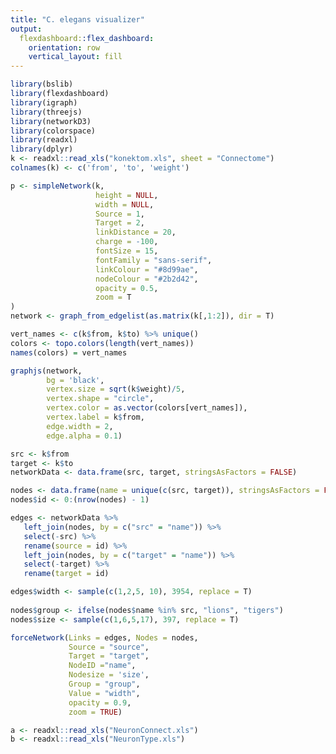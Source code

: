 ```yaml
---
title: "C. elegans visualizer"
output: 
  flexdashboard::flex_dashboard:
    orientation: row
    vertical_layout: fill
---
```



```r
library(bslib)
library(flexdashboard)
library(igraph)
library(threejs)
library(networkD3)
library(colorspace)
library(readxl)
library(dplyr)
k <- readxl::read_xls("konektom.xls", sheet = "Connectome")
colnames(k) <- c('from', 'to', 'weight')

p <- simpleNetwork(k,
                   height = NULL,
                   width = NULL, 
                   Source = 1,
                   Target = 2,
                   linkDistance = 20,
                   charge = -100,
                   fontSize = 15,
                   fontFamily = "sans-serif",
                   linkColour = "#8d99ae",
                   nodeColour = "#2b2d42",
                   opacity = 0.5,
                   zoom = T
)
network <- graph_from_edgelist(as.matrix(k[,1:2]), dir = T)
```

```r
vert_names <- c(k$from, k$to) %>% unique() 
colors <- topo.colors(length(vert_names))
names(colors) = vert_names
```

```r
graphjs(network,
        bg = 'black',
        vertex.size = sqrt(k$weight)/5,
        vertex.shape = "circle",
        vertex.color = as.vector(colors[vert_names]),
        vertex.label = k$from,
        edge.width = 2,
        edge.alpha = 0.1)
```

```r
src <- k$from
target <- k$to
networkData <- data.frame(src, target, stringsAsFactors = FALSE)

nodes <- data.frame(name = unique(c(src, target)), stringsAsFactors = FALSE)
nodes$id <- 0:(nrow(nodes) - 1)

edges <- networkData %>%
   left_join(nodes, by = c("src" = "name")) %>%
   select(-src) %>%
   rename(source = id) %>%
   left_join(nodes, by = c("target" = "name")) %>%
   select(-target) %>%
   rename(target = id)

edges$width <- sample(c(1,2,5, 10), 3954, replace = T)
 
nodes$group <- ifelse(nodes$name %in% src, "lions", "tigers")
nodes$size <- sample(c(1,6,5,17), 397, replace = T)

forceNetwork(Links = edges, Nodes = nodes, 
             Source = "source",
             Target = "target",
             NodeID ="name",
             Nodesize = 'size',
             Group = "group",
             Value = "width",
             opacity = 0.9,
             zoom = TRUE)
```

```r
a <- readxl::read_xls("NeuronConnect.xls")
b <- readxl::read_xls("NeuronType.xls")
```

